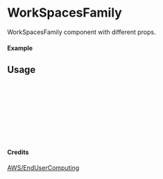 
<Meta of={WorkSpacesFamily} title="AWS/EndUserComputing/WorkSpacesFamily" />

# WorkSpacesFamily

WorkSpacesFamily component with different props.

#### Example

<Canvas of={WorkSpacesFamily.Primary} />

## Usage

```ts
import { WorkSpacesFamily } from "yadl-ui";

const Example = () => {
  return (
      <WorkSpacesFamily />
  );
};

export default Example;
```

#### Credits
[AWS/EndUserComputing](https://aws-icons.com/)
